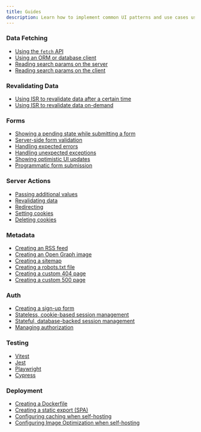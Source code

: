 ```yaml
---
title: Guides
description: Learn how to implement common UI patterns and use cases using Next.js
---
```


### Data Fetching

- [Using the `fetch` API](/docs/app/building-your-application/data-fetching/fetching#fetching-data-on-the-server-with-the-fetch-api)
- [Using an ORM or database client](/docs/app/building-your-application/data-fetching/fetching#fetching-data-on-the-server-with-an-orm-or-database)
- [Reading search params on the server](/docs/app/api-reference/file-conventions/page)
- [Reading search params on the client](/docs/app/api-reference/functions/use-search-params)

### Revalidating Data

- [Using ISR to revalidate data after a certain time](/docs/app/building-your-application/data-fetching/incremental-static-regeneration#time-based-revalidation)
- [Using ISR to revalidate data on-demand](/docs/app/building-your-application/data-fetching/incremental-static-regeneration#on-demand-revalidation-with-revalidatepath)

### Forms

- [Showing a pending state while submitting a form](/docs/app/guides/forms)
- [Server-side form validation](/docs/app/guides/forms)
- [Handling expected errors](/docs/app/building-your-application/routing/error-handling#handling-expected-errors-from-server-actions)
- [Handling unexpected exceptions](/docs/app/building-your-application/routing/error-handling#uncaught-exceptions)
- [Showing optimistic UI updates](/docs/app/guides/forms#optimistic-updates)
- [Programmatic form submission](/docs/app/guides/forms#programmatic-form-submission)

### Server Actions

- [Passing additional values](/docs/app/guides/forms)
- [Revalidating data](/docs/app/building-your-application/data-fetching/server-actions-and-mutations#revalidating-data)
- [Redirecting](/docs/app/building-your-application/data-fetching/server-actions-and-mutations#redirecting)
- [Setting cookies](/docs/app/api-reference/functions/cookies#setting-a-cookie)
- [Deleting cookies](/docs/app/api-reference/functions/cookies#deleting-cookies)

### Metadata

- [Creating an RSS feed](/docs/app/building-your-application/routing/route-handlers#non-ui-responses)
- [Creating an Open Graph image](/docs/app/api-reference/file-conventions/metadata/opengraph-image)
- [Creating a sitemap](/docs/app/api-reference/file-conventions/metadata/sitemap)
- [Creating a robots.txt file](/docs/app/api-reference/file-conventions/metadata/robots)
- [Creating a custom 404 page](/docs/app/api-reference/file-conventions/not-found)
- [Creating a custom 500 page](/docs/app/api-reference/file-conventions/error)

### Auth

- [Creating a sign-up form](/docs/app/guides/authentication#sign-up-and-login-functionality)
- [Stateless, cookie-based session management](/docs/app/guides/authentication#stateless-sessions)
- [Stateful, database-backed session management](/docs/app/guides/authentication#database-sessions)
- [Managing authorization](/docs/app/guides/authentication#authorization)

### Testing

- [Vitest](/docs/app/guides/testing/vitest)
- [Jest](/docs/app/guides/testing/jest)
- [Playwright](/docs/app/guides/testing/playwright)
- [Cypress](/docs/app/guides/testing/cypress)

### Deployment

- [Creating a Dockerfile](/docs/app/getting-started/deploying#docker)
- [Creating a static export (SPA)](/docs/app/guides/static-exports)
- [Configuring caching when self-hosting](/docs/app/guides/self-hosting#configuring-caching)
- [Configuring Image Optimization when self-hosting](/docs/app/guides/self-hosting#image-optimization)
